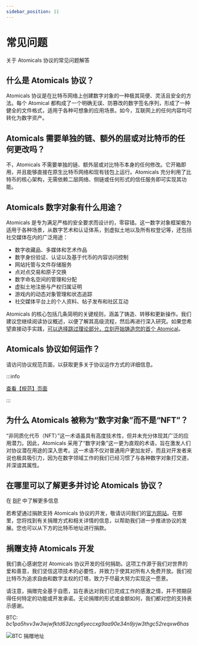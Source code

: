 ---
sidebar_position: 11
---

# 常见问题

关于 Atomicals 协议的常见问题解答

## 什么是 Atomicals 协议？

Atomicals 协议是在比特币网络上创建数字对象的一种极其简便、灵活且安全的方法。每个 Atomical 都构成了一个明确无误、防篡改的数字签名序列，形成了一种健全的文件格式，适用于各种可想象的应用场景。如今，互联网上的任何内容均可转化为数字资产。

## Atomicals 需要单独的链、额外的层或对比特币的任何更改吗？

不，Atomicals 不需要单独的链、额外层或对比特币本身的任何修改。它开箱即用，并且能够直接在原生比特币网络和现有钱包上运行。Atomicals 充分利用了比特币的核心架构，无需依赖二层网络、侧链或任何形式的信任服务即可实现其功能。

## Atomicals 数字对象有什么用途？

Atomicals 是专为满足严格的安全要求而设计的，零容错。这一数字对象框架极为适用于各种场景，从数字艺术和认证体系，到虚拟土地以及所有权登记等，还包括社交媒体在内的广泛用途：

* 数字收藏品、多媒体和艺术作品
* 数字身份验证、认证以及基于代币的内容访问控制
* 网站托管与文件存储服务
* 点对点交易和原子交换
* 数字命名空间的管理和分配
* 虚拟土地注册与产权归属证明
* 游戏内的动态对象管理和状态追踪
* 社交媒体平台上的个人资料、帖子发布和社区互动

Atomicals 的核心包括几条简明的关键规则，涵盖了铸造、转移和更新操作。我们建议您继续阅读协议概述，以便了解其高级流程，然后再进行深入研究。如果您希望直接动手实践，[可以选择跳过理论部分，立刻开始铸造您的首个 Atomical](./reference-tools/javascript-library-cli)。

## Atomicals 协议如何运作？

请访问协议规范页面，以获取更多关于协议运作方式的详细信息。

:::info

[查看【规范】页面](./reference-tools/specification)

:::

## 为什么 Atomicals 被称为“数字对象”而不是“NFT”？

“非同质化代币（NFT）”这一术语虽具有高度技术性，但并未充分体现其广泛的应用潜力。因此，Atomicals 采用了“数字对象”这一更为直观的术语，旨在激发人们对协议潜在用途的深入思考。这一术语不仅对普通用户更加友好，而且对开发者来说也极具吸引力，因为在数字领域工作的我们已经习惯了与各种数字对象打交道，并深谙其属性。

## 在哪里可以了解更多并讨论 Atomicals 协议？

在 [BIP](https://github.com/atomicals/atomicals-project/blob/main/bip.mediawiki) 中了解更多信息

若希望通过捐款支持 Atomicals 协议的开发，敬请访问我们的[官方网站](https://twitter.com/atomicalsxyz)。在那里，您将找到有关捐赠方式和相关详情的信息，以帮助我们进一步推进协议的发展。您也可以从下方的比特币地址进行捐款。

## 捐赠支持 Atomicals 开发

我们衷心感谢您对 Atomicals 协议开发的任何捐助。这项工作源于我们对世界的爱和善意，我们坚信这项技术的必要性，并致力于使其对所有人免费开放。我们视比特币为追求自由和数字主权的灯塔，致力于尽最大努力实现这一愿景。

请注意，捐赠完全基于自愿，旨在表达对我们已完成工作的感激之情，并不预期获得任何特定的功能或开发承诺。无论捐赠的形式或金额如何，我们都对您的支持表示感谢。

BTC: _bc1pa5hvv3w3wjwfktd63zcng6yeccxg9aa90e34n9jrjw3thgc52reqxw6has_

![BTC 捐赠地址](./NFTs/img/btc.png)
